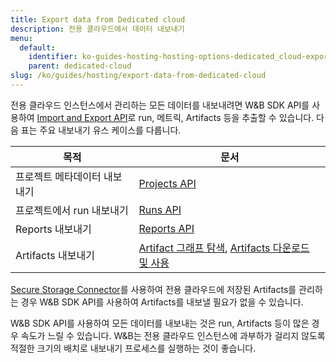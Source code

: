```yaml
---
title: Export data from Dedicated cloud
description: 전용 클라우드에서 데이터 내보내기
menu:
  default:
    identifier: ko-guides-hosting-hosting-options-dedicated_cloud-export-data-from-dedicated-cloud
    parent: dedicated-cloud
slug: /ko/guides/hosting/export-data-from-dedicated-cloud
---
```


전용 클라우드 인스턴스에서 관리하는 모든 데이터를 내보내려면 W&B SDK API를 사용하여 [Import and Export API](/ko/models/ref/python/public-api/)로 run, 메트릭, Artifacts 등을 추출할 수 있습니다. 다음 표는 주요 내보내기 유스 케이스를 다룹니다.

| 목적 | 문서 |
|---------|---------------|
| 프로젝트 메타데이터 내보내기 | [Projects API](/ko/models/ref/python/public-api/projects/) |
| 프로젝트에서 run 내보내기 | [Runs API](/ko/models/ref/python/public-api/runs/) |
| Reports 내보내기 | [Reports API](/ko/models/reports/clone-and-export-reports/) |
| Artifacts 내보내기 | [Artifact 그래프 탐색](/ko/models/artifacts/explore-and-traverse-an-artifact-graph/), [Artifacts 다운로드 및 사용](/ko/models/artifacts/download-and-use-an-artifact/#download-and-use-an-artifact-stored-on-wb) |

[Secure Storage Connector](/ko/platform/app/settings-page/teams/#secure-storage-connector)를 사용하여 전용 클라우드에 저장된 Artifacts를 관리하는 경우 W&B SDK API를 사용하여 Artifacts를 내보낼 필요가 없을 수 있습니다.

<Note>
W&B SDK API를 사용하여 모든 데이터를 내보내는 것은 run, Artifacts 등이 많은 경우 속도가 느릴 수 있습니다. W&B는 전용 클라우드 인스턴스에 과부하가 걸리지 않도록 적절한 크기의 배치로 내보내기 프로세스를 실행하는 것이 좋습니다.
</Note>
